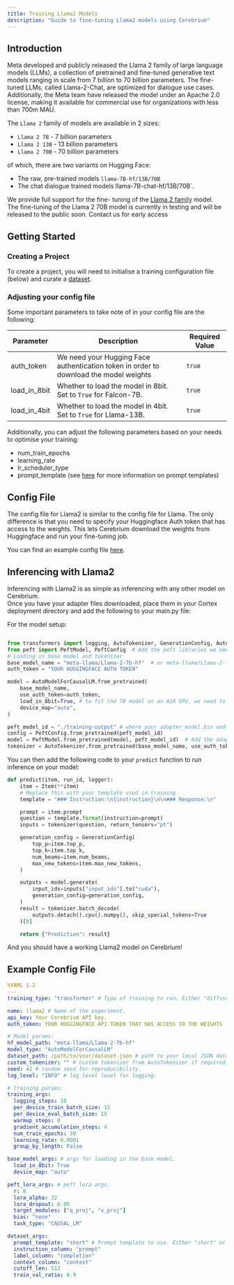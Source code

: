 ```yaml
---
title: Training Llama2 Models
description: "Guide to fine-tuning Llama2 models using Cerebrium"
---
```


## Introduction

Meta developed and publicly released the Llama 2 family of large language models (LLMs), a collection of pretrained and fine-tuned generative text models
ranging in scale from 7 billion to 70 billion parameters. The fine-tuned LLMs, called Llama-2-Chat, are optimized for dialogue use cases.
Additionally, the Meta team have released the model under an Apache 2.0 license, making it available for commercial use for organizations with less than 700m MAU.

The `Llama 2` family of models are available in 2 sizes:

- `Llama 2 7B` - 7 billion parameters
- `Llama 2 13B` - 13 billion parameters
- `Llama 2 70B` - 70 billion parameters

of which, there are two variants on Hugging Face:

- The raw, pre-trained models `llama-7B-hf/13B/70B`
- The chat dialogue trained models llama-7B-chat-hf/13B/70B`.

We provide full support for the fine- tuning of the [Llama 2 family](https://huggingface.co/meta-llama) model.  
The fine-tuning of the Llama 2 70B model is currently in testing and will be released to the public soon. Contact us for early access

## Getting Started

### Creating a Project

To create a project, you will need to initialise a training configuration file (below) and curate a [dataset](/cerebrium/fine-tuning/language-models/dataset).

### Adjusting your config file

Some important parameters to take note of in your config file are the following:

| Parameter    | Description                                                                           | Required Value |
| ------------ | ------------------------------------------------------------------------------------- | -------------- |
| auth_token   | We need your Hugging Face authentication token in order to download the model weights | `true`         |
| load_in_8bit | Whether to load the model in 8bit. Set to `True` for Falcon-7B.                       | `true`         |
| load_in_4bit | Whether to load the model in 4bit. Set to `True` for Llama-13B.                       | `true`         |

Additionally, you can adjust the following parameters based on your needs to optimise your training:

- num_train_epochs
- learning_rate
- lr_scheduler_type
- prompt_template (see [here](/cerebrium/fine-tuning/language-models/custom-templates) for more information on prompt templates)

## Config File

The config file for Llama2 is similar to the config file for Llama.
The only difference is that you need to specify your Huggingface Auth token that has access to the weights. This lets Cerebrium download the weights from Huggingface and run your fine-tuning job.

You can find an example config file [here](#example-config-file).

## Inferencing with Llama2

Inferencing with Llama2 is as simple as inferencing with any other model on Cerebrium.  
Once you have your adapter files downloaded, place them in your Cortex deployment directory and add the following to your main.py file:

For the model setup:

```python

from transformers import logging, AutoTokenizer, GenerationConfig, AutoModelForCausalLM
from peft import PeftModel, PeftConfig  # Add the peft libraries we need for the adapter
# Loading in base model and tokenizer
base_model_name = "meta-llama/Llama-2-7b-hf"  # or meta-llama/Llama-2-7b-chat-hf
auth_token = "YOUR HUGGINGFACE AUTH TOKEN"

model = AutoModelForCausalLM.from_pretrained(
    base_model_name,
    use_auth_token=auth_token,
    load_in_8bit=True, # to fit the 7B model on an A10 GPU, we need to load it in 8bit
    device_map="auto",
)

peft_model_id = "./training-output" # where your adapter_model.bin and adapter_config.json are stored
config = PeftConfig.from_pretrained(peft_model_id)
model = PeftModel.from_pretrained(model, peft_model_id)  # Add the adapter to the model
tokenizer = AutoTokenizer.from_pretrained(base_model_name, use_auth_token=auth_token)
```

You can then add the following code to your `predict` function to run inference on your model:

```python
def predict(item, run_id, logger):
    item = Item(**item)
    # Replace this with your template used in training
    template = "### Instruction:\n{instruction}\n\n### Response:\n"

    prompt = item.prompt
    question = template.format(instruction=prompt)
    inputs = tokenizer(question, return_tensors="pt")

    generation_config = GenerationConfig(
        top_p=item.top_p,
        top_k=item.top_k,
        num_beams=item.num_beams,
        max_new_tokens=item.max_new_tokens,
    )

    outputs = model.generate(
        input_ids=inputs["input_ids"].to("cuda"),
        generation_config=generation_config,
    )
    result = tokenizer.batch_decode(
        outputs.detach().cpu().numpy(), skip_special_tokens=True
    )[0]

    return {"Prediction": result}
```

And you should have a working Llama2 model on Cerebrium!

## Example Config File

```yaml
%YAML 1.2
---
training_type: "transformer" # Type of training to run. Either "diffuser" or "transformer".

name: llama2 # Name of the experiment.
api_key: Your Cerebrium API key.
auth_token: YOUR HUGGINGFACE API TOKEN THAT HAS ACCESS TO THE WEIGHTS

# Model params:
hf_model_path: "meta-llama/Llama-2-7b-hf"
model_type: "AutoModelForCausalLM"
dataset_path: /path/to/your/dataset.json # path to your local JSON dataset.
custom_tokenizer: "" # custom tokenizer from AutoTokenizer if required.
seed: 42 # random seed for reproducibility.
log_level: "INFO" # log_level level for logging.

# Training params:
training_args:
  logging_steps: 10
  per_device_train_batch_size: 15
  per_device_eval_batch_size: 15
  warmup_steps: 0
  gradient_accumulation_steps: 4
  num_train_epochs: 30
  learning_rate: 0.0001
  group_by_length: False

base_model_args: # args for loading in the base model.
  load_in_8bit: True
  device_map: "auto"

peft_lora_args: # peft lora args.
  r: 8
  lora_alpha: 32
  lora_dropout: 0.05
  target_modules: ["q_proj", "v_proj"]
  bias: "none"
  task_type: "CAUSAL_LM"

dataset_args:
  prompt_template: "short" # Prompt template to use. Either "short" or "long". Otherwise look at our docs on templating
  instruction_column: "prompt"
  label_column: "completion"
  context_column: "context"
  cutoff_len: 512
  train_val_ratio: 0.9
```
